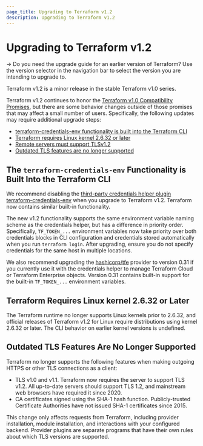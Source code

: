 ```yaml
---
page_title: Upgrading to Terraform v1.2
description: Upgrading to Terraform v1.2
---
```


# Upgrading to Terraform v1.2

-> Do you need the upgrade guide for an earlier version of Terraform? Use the
version selector in the navigation bar to select the version you are intending
to upgrade to.

Terraform v1.2 is a minor release in the stable Terraform v1.0 series.

Terraform v1.2 continues to honor the
[Terraform v1.0 Compatibility Promises](https://www.terraform.io/language/v1-compatibility-promises),
but there are some behavior changes outside of those promises that may affect a
small number of users. Specifically, the following updates may require additional upgrade steps:

* [terraform-credentials-env functionality is built into the Terraform CLI](#the-terraform-credentials-env-functionality-is-built-into-the-terraform-cli)
* [Terraform requires Linux kernel 2.6.32 or later](#terraform-requires-linux-kernel-2-6-32-or-later)
* [Remote servers must support TLSv1.2](#remote-servers-must-support-tlsv1-2)
* [Outdated TLS features are no longer supported](#outdated-tls-features-are-no-longer-supported)

## The `terraform-credentials-env` Functionality is Built Into the Terraform CLI

We recommend disabling the [third-party credentials helper plugin terraform-credentials-env](https://github.com/apparentlymart/terraform-credentials-env) when you upgrade to Terraform v1.2. Terraform now contains similar built-in functionality.

The new v1.2 functionality supports the same environment variable naming scheme as the credentials helper, but has a difference in priority order. Specifically, `TF_TOKEN_...` environment variables now take priority over both credentials blocks in CLI configuration and credentials stored automatically when you run `terraform login`. After upgrading, ensure you do not specify credentials for the same host in multiple locations.

We also recommend upgrading the [hashicorp/tfe](https://registry.terraform.io/providers/hashicorp/tfe) provider to version 0.31 if you currently use it with the credentials helper to manage Terraform Cloud or Terraform Enterprise objects. Version 0.31 contains built-in support for the built-in `TF_TOKEN_...` environment variables.

## Terraform Requires Linux kernel 2.6.32 or Later

The Terraform runtime no longer supports Linux kernels prior to
2.6.32, and official releases of Terraform v1.2 for Linux
require distributions using kernel 2.6.32 or later. The CLI behavior on earlier
kernel versions is undefined.

## Outdated TLS Features Are No Longer Supported

Terraform no longer supports the following features when making outgoing HTTPS or other TLS connections as a client:

- TLS v1.0 and v1.1. Terraform now requires the server to support TLS v1.2. All up-to-date servers should support TLS 1.2, and mainstream web browsers have required it since 2020.
 - CA certificates signed using the SHA-1 hash function. Publicly-trusted Certificate Authorities have not issued SHA-1 certificates since 2015.

This change only affects requests from Terraform, including provider installation, module installation, and interactions with your configured backend. Provider plugins are separate programs that have
their own rules about which TLS versions are supported.